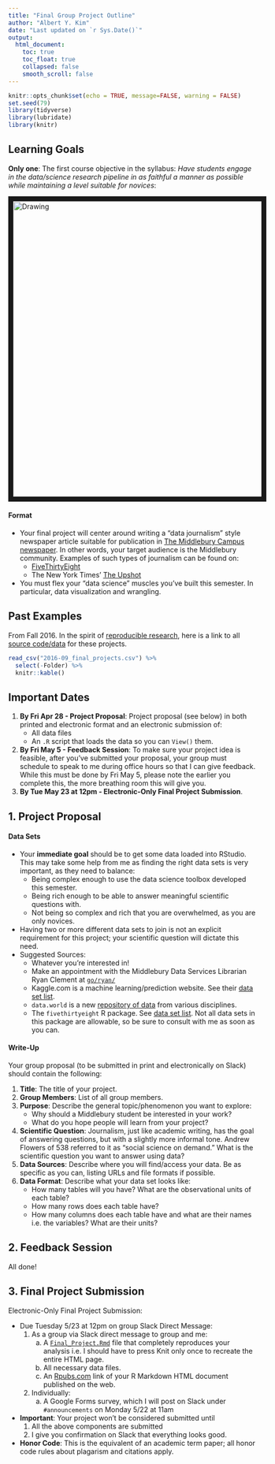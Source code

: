 ```yaml
---
title: "Final Group Project Outline"
author: "Albert Y. Kim"
date: "Last updated on `r Sys.Date()`"
output:
  html_document:
    toc: true
    toc_float: true
    collapsed: false
    smooth_scroll: false
---
```


```r
knitr::opts_chunk$set(echo = TRUE, message=FALSE, warning = FALSE)
set.seed(79)
library(tidyverse)
library(lubridate)
library(knitr)
```




## Learning Goals

**Only one**: The first course objective in the syllabus: *Have students engage in the
data/science research pipeline in as faithful a manner as possible while
maintaining a level suitable for novices*:

<img src="../../assets/figure/pipeline.png" alt="Drawing" style="width: 600px;" border="10"/>


#### Format

* Your final project will center around writing a "data journalism" style 
newspaper article suitable for publication in <a href =
"https://middleburycampus.com/" target = "_blank">The Middlebury Campus
newspaper</a>. In other words, your target audience is the Middlebury community.
Examples of such types of journalism can be found on:
    + <a href = "http://fivethirtyeight.com/" target = "_blank">FiveThirtyEight</a>
    + The New York Times' <a href = "http://www.nytimes.com/section/upshot" target = "_blank">The Upshot</a>
* You must flex your "data science" muscles you've built this semester. In
particular, data visualization and wrangling.



## Past Examples

From Fall 2016. In the spirit of <a target="_blank" class="page-link"
href="https://www.forbes.com/sites/quora/2017/02/09/how-the-reproducibility-crisis-in-academia-is-affecting-scientific-research/#604cb84b3dad">reproducible
research</a>, here is a link to all <a target="_blank" class="page-link"
href="https://github.com/rudeboybert/MATH116/tree/gh-pages/PS/final_project/2016-09_final_projects">source
code/data</a> for these projects.


```r
read_csv("2016-09_final_projects.csv") %>% 
  select(-Folder) %>% 
  knitr::kable()
```





## Important Dates

1. **By Fri Apr 28 - Project Proposal**: Project proposal (see below) in both
printed and electronic format and an electronic submission of:
    + All data files
    + An `.R` script that loads the data so you can `View()` them.
1. **By Fri May 5 - Feedback Session**: To make sure your project idea is
feasible, after you've submitted your proposal, your group must schedule to
speak to me during office hours so that I can give feedback. While this must be
done by Fri May 5, please note the earlier you complete this, the more breathing
room this will give you.
1. **By Tue May 23 at 12pm - Electronic-Only Final Project Submission**. 
<!--
    + In the RStudio Server group shared folder:
        + A `final_project.Rmd` file that completely reproduces your analysis i.e. I should have to press Knit only once to recreate the entire HTML page.
        + All necessary data files.
    + Individually: A Google Forms survey, which I will email on Fri Dec 16 by 5pm.
    + Your project won't be considered submitted until I give you email confirmation that everything looks good.
* **Honor Code**: This is the equivalent of an academic term paper; all honor code rules about plagarism and citations apply.
* **Submission Format**: Each group must create a single RStudio Server shared 
project that is shared amongst the group members and with me (please email the
URL to me). All your work will be centrally located here; do not email me any
files.
-->




## 1. Project Proposal

#### Data Sets

* Your **immediate goal** should be to get some data loaded into RStudio. This 
may take some help from me as finding the right data sets is very important, as
they need to balance:
    + Being complex enough to use the data science toolbox developed this semester.
    + Being rich enough to be able to answer meaningful scientific questions with.
    + Not being so complex and rich that you are overwhelmed, as you are only novices.
* Having two or more different data sets to join is not an explicit requirement
for this project; your scientific question will dictate this need.
* Suggested Sources: 
    + Whatever you're interested in!
    + Make an appointment with the Middlebury Data Services Librarian Ryan Clement at <a target="_blank" class="page-link" href="http://guides.middlebury.edu/prf.php?account_id=75445">`go/ryan/`</a>
    + Kaggle.com is a machine learning/prediction website. See their <a target="_blank" class="page-link" href="https://www.kaggle.com/datasets">data set list</a>.
    + `data.world` is a new <a target="_blank" class="page-link" href="https://data.world/">repository of data</a> from various disciplines.
    + The `fivethirtyeight` R package.  See <a target="_blank" class="page-link" href="https://htmlpreview.github.io/?https://raw.githubusercontent.com/rudeboybert/fivethirtyeight/master/vignettes/fivethirtyeight.html#data-sets">data set list</a>. Not all data sets in this package are allowable, so be sure to consult with me as soon as you can.

    

#### Write-Up

Your group proposal (to be submitted in print and electronically on Slack) should contain the following:

1. **Title**: The title of your project.
1. **Group Members**: List of all group members.
1. **Purpose**: Describe the general topic/phenomenon you want to explore:
    + Why should a Middlebury student be interested in your work? 
    + What do you hope people will learn from your project?
1. **Scientific Question**: Journalism, just like academic writing, has the goal
of answering questions, but with a slightly more informal tone. Andrew Flowers
of 538 referred to it as "social science on demand." What is the scientific question you
want to answer using data?
1. **Data Sources**: Describe where you will find/access your
data. Be as specific as you can, listing URLs and file formats if possible.
1. **Data Format**: Describe what your data set looks like:
    * How many tables will you have? What are the observational units of each table?
    * How many rows does each table have?
    * How many columns does each table have and what are their names i.e. the
    variables? What are their units?




## 2. Feedback Session

All done!




## 3. Final Project Submission

Electronic-Only Final Project Submission:

* Due Tuesday 5/23 at 12pm on group Slack Direct Message:
    1. As a group via Slack direct message to group and me:
        a) A <a href="https://rudeboybert.github.io/MATH116/PS/final_project/Final_Project.Rmd" target="_blank">`Final_Project.Rmd`</a> file that completely reproduces your analysis i.e. I should have to press Knit only once to recreate the entire HTML page.
        a) All necessary data files.
        a) An <a href="http://rpubs.com/" target="_blank">Rpubs.com</a> link of your R Markdown HTML document published on the web.
    1. Individually:
        a) A Google Forms survey, which I will post on Slack under `#announcements` on Monday 5/22 at 11am
* **Important**: Your project won’t be considered submitted until
    1. All the above components are submitted
    1. I give you confirmation on Slack that everything looks good.
* **Honor Code**: This is the equivalent of an academic term paper; all honor code rules about plagarism and citations apply.













<!--
## Electronic-Only Final Project Submission

Roughly speaking, your final project submission will have two major components:

* The actual journalism article. As to knowing the guidelines (length, format,
tone), just ask yourself: "What does a newspaper/online news story sound like?"
* A supplementary materials section that goes more in depth about the
nitty-gritty details, that one might want to spare casual readers from, but
include for people wanting to learn more.
* I will post the template `final_project.Rmd` file in the Problem Sets section
of the course webpage by Monday Nov 14th.
-->
